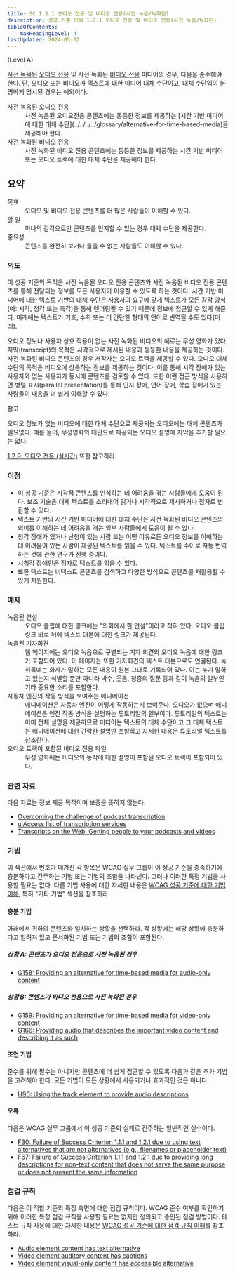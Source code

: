 ```yaml
---
title: SC 1.2.1 오디오 전용 및 비디오 전용(사전 녹음/녹화된)
description: 성공 기준 이해 1.2.1 오디오 전용 및 비디오 전용(사전 녹음/녹화된)
tableOfContents:
    maxHeadingLevel: 4
lastUpdated: 2024-05-02
---
```



(Level A)

<Card title="성공 기준(SC)">

[사전 녹음된](../../../../glossary/prerecorded) [오디오 전용](../../../../glossary/audio-only) 및 사전 녹화된 [비디오 전용](../../../../glossary/video-only) 미디어의 경우, 다음을 준수해야 한다. 단, 오디오 또는 비디오가 [텍스트에 대한 미디어 대체 수단](../../../../glossary/media-alternative-for-text)이고, 대체 수단임이 분명하게 명시된 경우는 예외이다.

<dl>
<dt>사전 녹음된 오디오 전용</dt>
<dd>사전 녹음된 오디오전용 콘텐츠에는 동등한 정보를 제공하는 [시간 기반 미디어에 대한 대체 수단](../../../../glossary/alternative-for-time-based-media)을 제공해야 한다.</dd>
<dt>사전 녹화된 비디오 전용</dt>
<dd>사전 녹화된 비디오 전용 콘텐츠에는 동등한 정보를 제공하는 시간 기반 미디어 또는 오디오 트랙에 대한 대체 수단을 제공해야 한다.</dd>
</dl>

</Card>

## 요약

<dl>
<dt>목표</dt>
<dd>오디오 및 비디오 전용 콘텐츠를 더 많은 사람들이 이해할 수 있다.</dd>
<dt>할 일</dt>
<dd>하나의 감각으로만 콘텐츠를 인지할 수 있는 경우 대체 수단을 제공한다.</dd>
<dt>중요성</dt>
<dd>콘텐츠를 완전히 보거나 들을 수 없는 사람들도 이해할 수 있다.</dd>
</dl>

### 의도

이 성공 기준의 목적은 사전 녹음된 오디오 전용 콘텐츠와 사전 녹음된 비디오 전용 콘텐츠를 통해 전달되는 정보를 모든 사용자가 이용할 수 있도록 하는 것이다. 시간 기반 미디어에 대한 텍스트 기반의 대체 수단은 사용자의 요구에 맞게 텍스트가 모든 감각 양식(예: 시각, 청각 또는 촉각)을 통해 렌더링될 수 있기 때문에 정보에 접근할 수 있게 해준다. 미래에는 텍스트가 기호, 수화 또는 더 간단한 형태의 언어로 번역될 수도 있다(미래).

오디오 정보나 사용자 상호 작용이 없는 사전 녹화된 비디오의 예로는 무성 영화가 있다. 자막(transcript)의 목적은 시각적으로 제시된 내용과 동등한 내용을 제공하는 것이다. 사전 녹화된 비디오 콘텐츠의 경우 저작자는 오디오 트랙을 제공할 수 있다. 오디오 대체 수단의 목적은 비디오에 상응하는 정보를 제공하는 것이다. 이를 통해 시각 장애가 있는 사용자와 없는 사용자가 동시에 콘텐츠를 검토할 수 있다. 또한 이런 접근 방식을 사용하면 병렬 표시(parallel presentation)를 통해 인지 장애, 언어 장애, 학습 장애가 있는 사람들이 내용을 더 쉽게 이해할 수 있다.

참고

오디오 정보가 없는 비디오에 대한 대체 수단으로 제공되는 오디오에는 대체 콘텐츠가 필요없다. 예를 들어, 무성영화의 대안으로 제공되는 오디오 설명에 자막을 추가할 필요는 없다.

[1.2.9: 오디오 전용 (실시간)](../audio-only-live) 또한 참고하라

### 이점

*   이 성공 기준은 시각적 콘텐츠를 인식하는 데 어려움을 겪는 사람들에게 도움이 된다. 보조 기술은 대체 텍스트를 소리내어 읽거나 시각적으로 제시하거나 점자로 변환할 수 있다.
*   텍스트 기반의 시간 기반 미디어에 대한 대체 수단은 사전 녹화된 비디오 콘텐츠의 의미를 이해하는 데 어려움을 겪는 일부 사람들에게 도움이 될 수 있다.
*   청각 장애가 있거나 난청이 있는 사람 또는 어떤 이유로든 오디오 정보를 이해하는 데 어려움이 있는 사람이 제공된 텍스트를 읽을 수 있다. 텍스트를 수어로 자동 번역하는 것에 관한 연구가 진행 중이다.
*   시청각 장애인은 점자로 텍스트를 읽을 수 있다.
*   또한 텍스트는 비텍스트 콘텐츠를 검색하고 다양한 방식으로 콘텐츠를 재활용할 수 있게 지원한다.

### 예제

<dl>
    <dt>녹음된 연설</dt>
    <dd>오디오 클립에 대한 링크에는 "의회에서 한 연설"이라고 적혀 있다. 오디오 클립 링크 바로 뒤에 텍스트 대본에 대한 링크가 제공된다.</dd>
    <dt>녹음된 기자회견</dt>
    <dd>
        웹 페이지에는 오디오 녹음으로 구별되는 기자 회견의 오디오 녹음에 대한 링크가 포함되어 있다. 이 페이지는 또한 기자회견의 텍스트 대본으로도 연결된다. 녹취록에는 화자가 말하는 모든 내용이 원본 그대로 기록되어 있다. 이는 누가 말하고 있는지 식별할 뿐만 아니라 박수, 웃음, 청중의 질문 등과 같이 녹음의 일부인 기타 중요한 소리를 포함한다.
    </dd>
    <dt>자동차 엔진의 작동 방식을 보여주는 애니메이션</dt>
    <dd>
        애니메이션은 자동차 엔진이 어떻게 작동하는지 보여준다. 오디오가 없으며 애니메이션은 엔진 작동 방식을 설명하는 튜토리얼의 일부이다. 튜토리얼의 텍스트는 이미 전체 설명을 제공하므로 미디어는 텍스트의 대체 수단이고 그 대체 텍스트는 애니메이션에 대한 간략한 설명만 포함하고 자세한 내용은 튜토리얼 텍스트를 참조한다.
    </dd>
    <dt>오디오 트랙이 포함된 비디오 전용 파일</dt>
    <dd>무성 영화에는 비디오의 동작에 대한 설명이 포함된 오디오 트랙이 포함되어 있다.</dd>
</dl>

### 관련 자료

다음 자료는 정보 제공 목적이며 보증을 뜻하지 않는다.

*   [Overcoming the challenge of podcast transcription](http://www.rnib.org.uk/travel-downloads-podcasts-and-apps?List=be9c76d3-7ad0-4e03-a1a0-e6f6953b8178&ID=16)
*   [uiAccess list of transcription services](http://www.uiaccess.com/transcripts/transcript_services.html)
*   [Transcripts on the Web: Getting people to your podcasts and videos](http://www.uiaccess.com/transcripts/transcripts_on_the_web.html)

### 기법

이 섹션에서 번호가 매겨진 각 항목은 WCAG 실무 그룹이 이 성공 기준을 충족하기에 충분하다고 간주하는 기법 또는 기법의 조합을 나타낸다. 그러나 이러한 특정 기법을 사용할 필요는 없다. 다른 기법 사용에 대한 자세한 내용은 [WCAG 성공 기준에 대한 기법 이해](understanding-techniques), 특히 "기타 기법" 섹션을 참조하라.

#### 충분 기법

아래에서 귀하의 콘텐츠와 일치하는 상황을 선택하라. 각 상황에는 해당 상황에 충분하다고 알려져 있고 문서화된 기법 또는 기법의 조합이 포함된다.

##### 상황 A: 콘텐츠가 오디오 전용으로 사전 녹음된 경우

*   [G158: Providing an alternative for time-based media for audio-only content](https://www.w3.org/WAI/WCAG22/Techniques/general/G158)

##### 상황 B: 콘텐츠가 비디오 전용으로 사전 녹화된 경우

*   [G159: Providing an alternative for time-based media for video-only content](https://www.w3.org/WAI/WCAG22/Techniques/general/G159)
*   [G166: Providing audio that describes the important video content and describing it as such](https://www.w3.org/WAI/WCAG22/Techniques/general/G166)

#### 조언 기법

준수를 위해 필수는 아니지만 콘텐츠에 더 쉽게 접근할 수 있도록 다음과 같은 추가 기법을 고려해야 한다. 모든 기법이 모든 상황에서 사용되거나 효과적인 것은 아니다.

*   [H96: Using the track element to provide audio descriptions](https://www.w3.org/WAI/WCAG22/Techniques/html/H96)

#### 오류

다음은 WCAG 실무 그룹에서 이 성공 기준의 실패로 간주하는 일반적인 실수이다.

*   [F30: Failure of Success Criterion 1.1.1 and 1.2.1 due to using text alternatives that are not alternatives (e.g., filenames or placeholder text)](https://www.w3.org/WAI/WCAG22/Techniques/failures/F30)
*   [F67: Failure of Success Criterion 1.1.1 and 1.2.1 due to providing long descriptions for non-text content that does not serve the same purpose or does not present the same information](https://www.w3.org/WAI/WCAG22/Techniques/failures/F67)

### 점검 규칙

다음은 이 적합 기준의 특정 측면에 대한 점검 규칙이다. WCAG 준수 여부를 확인하기 위해 이러한 특정 점검 규칙을 사용할 필요는 없지만 정의되고 승인된 점검 방법이다. 테스트 규칙 사용에 대한 자세한 내용은 [WCAG 성공 기준에 대한 점검 규칙 이해](../understanding-act-rules.html)를 참조하라.

*   [Audio element content has text alternative](https://www.w3.org/WAI/standards-guidelines/act/rules/e7aa44/proposed/)
*   [Video element auditory content has captions](https://www.w3.org/WAI/standards-guidelines/act/rules/f51b46/proposed/)
*   [Video element visual-only content has accessible alternative](https://www.w3.org/WAI/standards-guidelines/act/rules/c3232f/proposed/)

